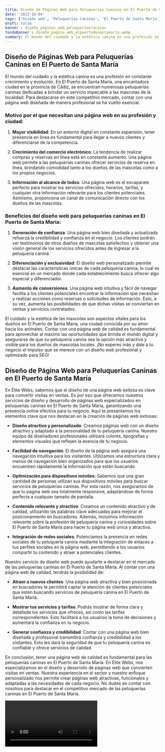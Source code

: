 ```yaml
---
title: Diseño de Páginas Web para Peluquerías Caninas en El Puerto de Santa María
date: '2023-10-04'
tags: ['Diseño web', 'Peluquerías Caninas', 'El Puerto de Santa María']
draft: false
banner : diseño_paginas_web_peluqueríascaninas
fondoBanner : diseño_pagina_web_elpuertodesantamaría.webp
summary: El mundo del cuidado y la estética canina es una profesión en constante crecimiento y evolución. En El Puerto de Santa María, una encantadora ciudad en la provincia de Cádiz, se encuentran numerosas peluquerías caninas dedicadas a brindar un servicio impecable a las mascotas de la localidad. Para destacarse en este competitivo mercado, contar con una página web diseñada de manera profesional se ha vuelto esencial.
---
```


## **Diseño de Páginas Web para Peluquerías Caninas en El Puerto de Santa María**

El mundo del cuidado y la estética canina es una profesión en constante crecimiento y evolución. En El Puerto de Santa María, una encantadora ciudad en la provincia de Cádiz, se encuentran numerosas peluquerías caninas dedicadas a brindar un servicio impecable a las mascotas de la localidad. Para destacarse en este competitivo mercado, contar con una página web diseñada de manera profesional se ha vuelto esencial.

### Motivo por el que necesitan una página web en su profesión y ciudad:

1. **Mayor visibilidad**: En un entorno digital en constante expansión, tener presencia en línea es fundamental para llegar a nuevos clientes y diferenciarse de la competencia.

2. **Crecimiento del comercio electrónico**: La tendencia de realizar compras y reservas en línea está en constante aumento. Una página web permite a las peluquerías caninas ofrecer servicios de reserva en línea, brindando comodidad tanto a los dueños de las mascotas como a los propios negocios.

3. **Información al alcance de todos**: Una página web es el escaparate perfecto para mostrar los servicios ofrecidos, horarios, tarifas, y cualquier otra información relevante para los clientes potenciales. Asimismo, proporciona un canal de comunicación directo con los dueños de las mascotas.

### Beneficios del diseño web para peluquerías caninas en El Puerto de Santa María:

1. **Generación de confianza**: Una página web bien diseñada y actualizada refuerza la credibilidad y confianza en el negocio. Los clientes podrán ver testimonios de otros dueños de mascotas satisfechos y obtener una visión general de los servicios ofrecidos antes de ingresar a la peluquería canina.

2. **Diferenciación y exclusividad**: El diseño web personalizado permite destacar las características únicas de cada peluquería canina, lo cual es esencial en un mercado donde cada establecimiento busca ofrecer algo especial y diferenciador.

3. **Aumento de conversiones**: Una página web intuitiva y fácil de navegar facilita a los clientes potenciales encontrar la información que necesitan y realizar acciones como reservas o solicitudes de información. Esto, a su vez, aumenta las posibilidades de que dichas visitas se conviertan en ventas y servicios contratados.

El cuidado y la estética de las mascotas son aspectos vitales para los dueños en El Puerto de Santa María, una ciudad conocida por su amor hacia los animales. Contar con una página web de calidad es fundamental para aprovechar al máximo las oportunidades que brinda el mundo digital y asegurarse de que su peluquería canina sea la opción más atractiva y visible para los dueños de mascotas locales. ¡No esperes más y dale a tu negocio el impulso que se merece con un diseño web profesional y optimizado para SEO!

<GifSeo />

<Cta />

## Diseño de Página Web para Peluquerías Caninas en El Puerto de Santa María

En Élite Webs, sabemos que el diseño de una página web exitosa es clave para convertir visitas en ventas. Es por eso que ofrecemos nuestros servicios de diseño y desarrollo de páginas web especializados en peluquerías caninas en El Puerto de Santa María, garantizando una presencia online efectiva para tu negocio. Aquí te presentamos los elementos clave que nos destacan en la creación de páginas web exitosas:

- **Diseño atractivo y personalizado**: Creamos páginas web con un diseño atractivo y adaptado a la personalidad de tu peluquería canina. Nuestro equipo de diseñadores profesionales utilizará colores, tipografías y elementos visuales que reflejen la esencia de tu negocio.

- **Facilidad de navegación**: El diseño de la página web asegura una navegación intuitiva para los visitantes. Utilizamos una estructura clara y menús de navegación bien organizados para que los usuarios encuentren rápidamente la información que están buscando.

- **Optimización para dispositivos móviles**: Sabemos que una gran cantidad de personas utilizan sus dispositivos móviles para buscar servicios de peluquerías caninas. Por esta razón, nos aseguramos de que tu página web sea totalmente responsive, adaptándose de forma perfecta a cualquier tamaño de pantalla.

- **Contenido relevante y atractivo**: Creamos un contenido atractivo y de calidad, utilizando las palabras clave adecuadas para mejorar el posicionamiento en buscadores. Además, incluimos información relevante sobre la profesión de peluquería canina y curiosidades sobre El Puerto de Santa María para hacer tu página web única y atractiva.

- **Integración de redes sociales**: Potenciamos la presencia en redes sociales de tu peluquería canina mediante la integración de enlaces a tus perfiles sociales en la página web, permitiendo a los usuarios compartir tu contenido y atraer a potenciales clientes.

Nuestro servicio de diseño web puede ayudarte a destacar en el mercado de las peluquerías caninas en El Puerto de Santa María. Al contar con una página web de calidad, tendrás la posibilidad de:

- **Atraer a nuevos clientes**: Una página web atractiva y bien posicionada en buscadores te permitirá captar la atención de clientes potenciales que estén buscando servicios de peluquería canina en El Puerto de Santa María.

- **Mostrar tus servicios y tarifas**: Podrás mostrar de forma clara y detallada los servicios que ofreces, así como las tarifas correspondientes. Esto facilitará a los usuarios la toma de decisiones y aumentará la confianza en tu negocio.

- **Generar confianza y credibilidad**: Contar con una página web bien diseñada y profesional transmitirá confianza y credibilidad a los visitantes. Esto les dará la seguridad de que tu peluquería canina es confiable y ofrece servicios de calidad.

En conclusión, tener una página web de calidad es fundamental para las peluquerías caninas en El Puerto de Santa María. En Élite Webs, nos especializamos en el diseño y desarrollo de páginas web que convierten visitas en ventas. Nuestra experiencia en el sector y nuestro enfoque personalizado nos permite crear páginas web atractivas, funcionales y adaptadas a las necesidades de cada negocio. No dudes en contar con nosotros para destacar en el competitivo mercado de las peluquerías caninas en El Puerto de Santa María.

<Video />

<CtaBot job='Peluquerías Caninas' city='El Puerto de Santa María'/>

<Gmaps query='El Puerto de Santa María+españa+maps' />